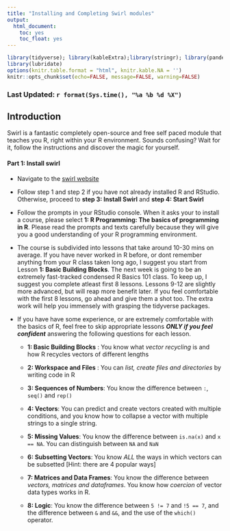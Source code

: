 ```yaml
---
title: "Installing and Completing Swirl modules"
output: 
  html_document:
    toc: yes
    toc_float: yes
---
```


```r
library(tidyverse); library(kableExtra);library(stringr); library(pander)
library(lubridate)
options(knitr.table.format = "html", knitr.kable.NA = '') 
knitr::opts_chunk$set(echo=FALSE, message=FALSE, warning=FALSE) 
```

### Last Updated: `r format(Sys.time(), "%a %b %d %X")` {.tabset .tabset-fade .tabset-pills}

## Introduction

Swirl is a fantastic completely open-source and free self paced module that teaches you R, right within your R environment. Sounds confusing? Wait for it, follow the instructions and discover the magic for yourself.

#### Part 1: Install swirl
- Navigate to the [swirl website](https://swirlstats.com/students.html)

- Follow step 1 and step 2 if you have not already installed R and RStudio. Otherwise, proceed to **step 3: Install Swirl** and **step 4: Start Swirl**

- Follow the prompts in your RStudio console. When it asks your to install a course, please select **1: R Programming: The basics of programming in R**. Please read the prompts and texts carefully because they will give you a good understanding of your R programming environment.

- The course is subdivided into lessons that take around 10-30 mins on average. If you have never worked in R before, or dont remember anything from your R class taken long ago, I suggest you start from Lesson **1: Basic Building Blocks**. The next week is going to be an extremely fast-tracked condensed R Basics 101 class. To keep up, I suggest you complete atleast first 8 lessons. Lessons 9-12 are slightly more advanced, but will reap more benefit later. If you feel comfortable with the first 8 lessons, go ahead and give them a shot too. The extra work will help you immensely with grasping the tidyverse packages.

- If you have have some experience, or are extremely comfortable with the basics of R, feel free to skip appropriate lessons ***ONLY if you feel confident*** answering the following questions for each lesson.

  - **1: Basic Building Blocks** : You know what *vector recycling* is and how R recycles vectors of different lengths
  
  - **2: Workspace and Files** : You can *list, create files and directories* by writing code in R
  
  - **3: Sequences of Numbers**: You know the difference between `:`, `seq()` and `rep()`
  - **4: Vectors**: You can predict and create vectors created with multiple conditions, and you know how to collapse a vector with multiple strings to a single string.
  
  - **5: Missing Values**: You know the difference between `is.na(x)` and `x == NA`. You can distinguish between `NA` and `NaN`
  
  - **6: Subsetting Vectors**: You know *ALL* the ways in which vectors can be subsetted [Hint: there are 4 popular ways]
  
  - **7: Matrices and Data Frames**: You know the difference between *vectors, matrices and dataframes*. You know how *coercion* of vector data types works in R.
  
  - **8: Logic**: You know the difference between `5 != 7` and `!5 == 7`, and the difference between `&` and `&&`, and the use of the `which()` operator.

